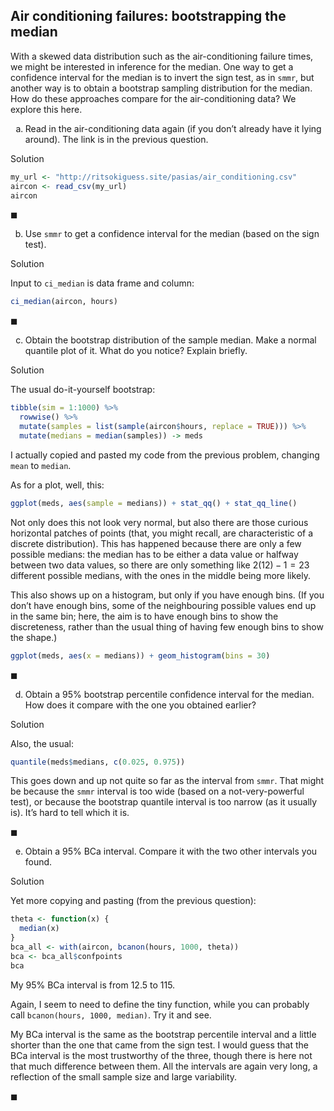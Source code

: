 ##  Air conditioning failures: bootstrapping the median


 With a skewed data distribution such as the air-conditioning
failure times, we might be interested in inference for the median. One
way to get a confidence interval for the median is to invert the sign
test, as in `smmr`, but another way is to obtain a bootstrap
sampling distribution for the median. How do these approaches compare
for the air-conditioning data? We explore this here.



(a) Read in the air-conditioning data again (if you don't already
have it lying around). The link is in the previous question.

Solution


```r
my_url <- "http://ritsokiguess.site/pasias/air_conditioning.csv"
aircon <- read_csv(my_url)
aircon
```

     

$\blacksquare$

(b) Use `smmr` to get a confidence interval for the median (based on the sign test).

Solution


Input to `ci_median` is data frame and column:

```r
ci_median(aircon, hours)
```

     

$\blacksquare$

(c) Obtain the bootstrap distribution of the sample median. Make a normal quantile plot of it. What do you notice? Explain briefly.

Solution


The usual do-it-yourself bootstrap:

```r
tibble(sim = 1:1000) %>% 
  rowwise() %>% 
  mutate(samples = list(sample(aircon$hours, replace = TRUE))) %>% 
  mutate(medians = median(samples)) -> meds
```

 

I actually copied and pasted my code from the previous problem, changing `mean` to `median`.

As for a plot, well, this:

```r
ggplot(meds, aes(sample = medians)) + stat_qq() + stat_qq_line()
```

 

Not only does this not look very normal, but also there are those
curious horizontal patches of points (that, you might recall, are
characteristic of a discrete distribution). This has happened because
there are only a few possible medians: the median has to be either a
data value or halfway between two data values, so there are only
something like $2(12)-1=23$ different possible medians, with the ones
in the middle being more likely.

This also shows up on a histogram, but only if you have enough
bins. (If you don't have enough bins, some of the neighbouring
possible values end up in the same bin; here, the aim is to have
enough bins to show the discreteness, rather than the usual thing of
having few enough bins to show the shape.)

```r
ggplot(meds, aes(x = medians)) + geom_histogram(bins = 30)
```

 

$\blacksquare$

(d) Obtain a 95\% bootstrap percentile confidence interval for the median. How does it compare with the one you obtained earlier?

Solution


Also, the usual:

```r
quantile(meds$medians, c(0.025, 0.975))
```

 

This goes down and up not quite so far as the interval from `smmr`. That might be because the `smmr` interval is too wide (based on a not-very-powerful test), or because the bootstrap quantile interval is too narrow (as it usually is). It's hard to tell which it is.

$\blacksquare$

(e) Obtain a 95\% BCa interval. Compare it with the two other intervals you found.

Solution


Yet more copying and pasting (from the previous question):

```r
theta <- function(x) {
  median(x)
}
bca_all <- with(aircon, bcanon(hours, 1000, theta))
bca <- bca_all$confpoints
bca
```

My 95% BCa interval is from 12.5 to 115.     

Again, I seem to need to define the tiny function, while you can probably call `bcanon(hours, 1000, median)`. Try it and see.

My BCa interval is the same as the bootstrap percentile
interval and a little shorter than the one that came from the sign
test. I would guess that the BCa interval is the most trustworthy of
the three, though there is here not that much difference between
them. All the intervals are again very long, a reflection of the small
sample size and large variability.

$\blacksquare$



